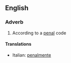 ==English==

===Adverb===
{{en-adv}}

# According to a [[penal]] code

====Translations====
{{top}}
*Italian: [[penalmente]]
{{mid}}

{{bottom}}